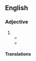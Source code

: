 {{also|topnotch|top notch}}
==English==

===Adjective===
{{en-adj|head=[[top]]-[[notch]]}}

# {{alternative form of|en|top notch|gloss=of the highest quality}}
#* {{quote-journal|en|author=Owen Gibson|title=Is the unthinkable happening – are people finally switching the football off?|url=https://www.theguardian.com/football/2016/oct/24/sky-sports-bt-sport-people-switching-football-off|newspaper={{w|The Guardian}}|city=London|date=24 October 2016|passage=Received wisdom, in the US and the UK, remains that in a fracturing, splintering media landscape '''top-notch''' live sport remains one of the only types of content for which viewers will make an “appointment to view”.}}
#* {{quote-journal|en|date=2020 July 29|author=Dr Joseph Brennan|title=Railways that reach out over the waves|journal=Rail|page=48|text=North Pier is 1,450 feet long, 28 feet wide, and was designed by Eugenius Birch. It was built with promenading in mind and developed a reputation as a hub for '''top-notch''' entertainment.}}

====Translations====
{{trans-see|of the highest quality|top notch}}